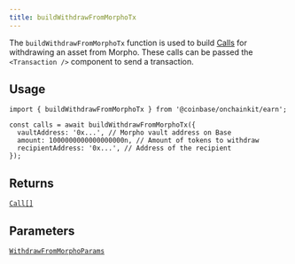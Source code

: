 ```yaml
---
title: buildWithdrawFromMorphoTx
---
```



The `buildWithdrawFromMorphoTx` function is used to build [Calls](/onchainkit/transaction/types#calls) for withdrawing an asset from Morpho. These calls can be passed the `<Transaction />` component to send a transaction.

## Usage

```tsx code
import { buildWithdrawFromMorphoTx } from '@coinbase/onchainkit/earn';

const calls = await buildWithdrawFromMorphoTx({
  vaultAddress: '0x...', // Morpho vault address on Base
  amount: 1000000000000000000n, // Amount of tokens to withdraw
  recipientAddress: '0x...', // Address of the recipient
});
```


## Returns

[`Call[]`](/onchainkit/transaction/types#calls)

## Parameters

[`WithdrawFromMorphoParams`](/onchainkit/earn/types#withdrawfrommorphoparams)
